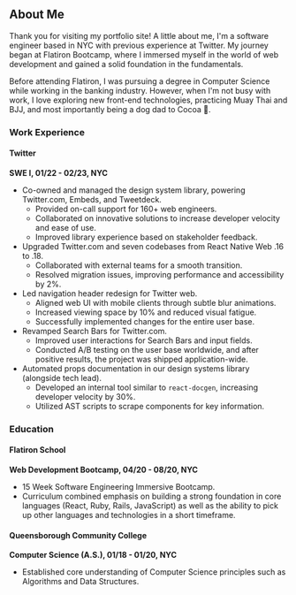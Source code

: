 ## About Me

Thank you for visiting my portfolio site! A little about me, I'm a software engineer based in NYC with previous experience at Twitter. My journey began at Flatiron Bootcamp, where I immersed myself in the world of web development and gained a solid foundation in the fundamentals.

Before attending Flatiron, I was pursuing a degree in Computer Science while working in the banking industry. However, when I'm not busy with work, I love exploring new front-end technologies, practicing Muay Thai and BJJ, and most importantly being a dog dad to Cocoa 🐶.

### Work Experience

#### Twitter

**SWE I, 01/22 - 02/23, NYC**

- Co-owned and managed the design system library, powering Twitter.com, Embeds, and Tweetdeck.
  - Provided on-call support for 160+ web engineers.
  - Collaborated on innovative solutions to increase developer velocity and ease of use.
  - Improved library experience based on stakeholder feedback.
- Upgraded Twitter.com and seven codebases from React Native Web .16 to .18.
  - Collaborated with external teams for a smooth transition.
  - Resolved migration issues, improving performance and accessibility by 2%.
- Led navigation header redesign for Twitter web.
  - Aligned web UI with mobile clients through subtle blur animations.
  - Increased viewing space by 10% and reduced visual fatigue.
  - Successfully implemented changes for the entire user base.
- Revamped Search Bars for Twitter.com.
  - Improved user interactions for Search Bars and input fields.
  - Conducted A/B testing on the user base worldwide, and after positive results, the project was shipped application-wide.
- Automated props documentation in our design systems library (alongside tech lead).
  - Developed an internal tool similar to `react-docgen`, increasing developer velocity by 30%.
  - Utilized AST scripts to scrape components for key information.

### Education

#### Flatiron School

**Web Development Bootcamp, 04/20 - 08/20, NYC**

- 15 Week Software Engineering Immersive Bootcamp.
- Curriculum combined emphasis on building a strong foundation in core languages (React, Ruby, Rails, JavaScript) as well as the ability to pick up other languages and technologies in a short timeframe.

#### Queensborough Community College

**Computer Science (A.S.), 01/18 - 01/20, NYC**

- Established core understanding of Computer Science principles such as Algorithms and Data Structures.
